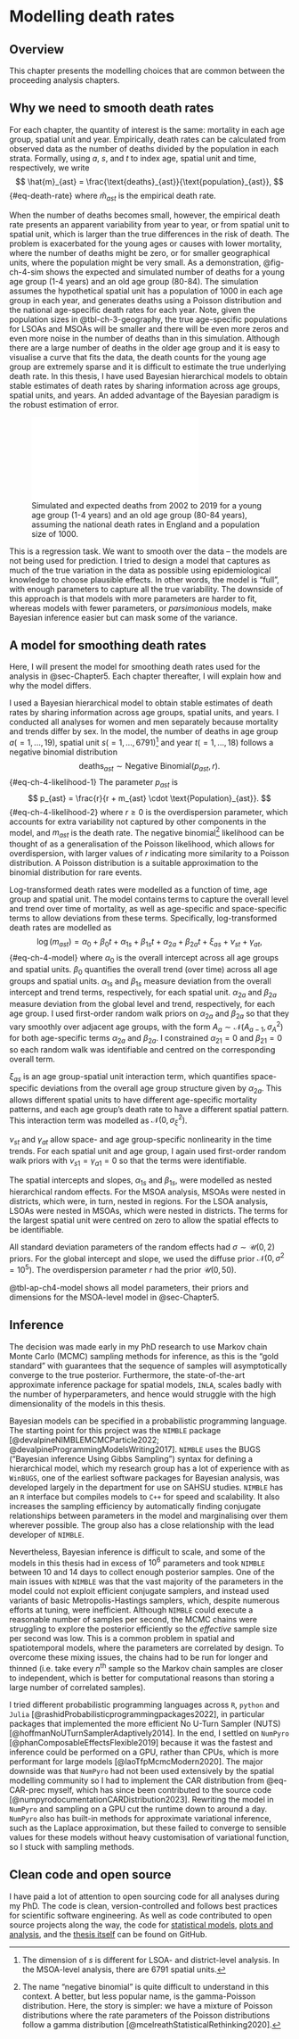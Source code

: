 # Modelling death rates {#sec-Chapter4}

## Overview

This chapter presents the modelling choices that are common between the proceeding analysis chapters.

## Why we need to smooth death rates

For each chapter, the quantity of interest is the same: mortality in each age group, spatial unit and year.
Empirically, death rates can be calculated from observed data as the number of deaths divided by the population in each strata.
Formally, using $a$, $s$, and $t$ to index age, spatial unit and time, respectively, we write
$$
\hat{m}_{ast} = \frac{\text{deaths}_{ast}}{\text{population}_{ast}},
$$ {#eq-death-rate}
where $\hat{m}_{ast}$ is the empirical death rate.

When the number of deaths becomes small, however, the empirical death rate presents an apparent variability from year to year, or from spatial unit to spatial unit, which is larger than the true differences in the risk of death.
The problem is exacerbated for the young ages or causes with lower mortality, where the number of deaths might be zero, or for smaller geographical units, where the population might be very small.
As a demonstration, @fig-ch-4-sim shows the expected and simulated number of deaths for a young age group (1-4 years) and an old age group (80-84).
The simulation assumes the hypothetical spatial unit has a population of 1000 in each age group in each year, and generates deaths using a Poisson distribution and the national age-specific death rates for each year.
Note, given the population sizes in @tbl-ch-3-geography, the true age-specific populations for LSOAs and MSOAs will be smaller and there will be even more zeros and even more noise in the number of deaths than in this simulation.
Although there are a large number of deaths in the older age group and it is easy to visualise a curve that fits the data, the death counts for the young age group are extremely sparse and it is difficult to estimate the true underlying death rate.
In this thesis, I have used Bayesian hierarchical models to obtain stable estimates of death rates by sharing information across age groups, spatial units, and years.
An added advantage of the Bayesian paradigm is the robust estimation of error.

![Simulated and expected deaths from 2002 to 2019 for a young age group (1-4 years) and an old age group (80-84 years), assuming the national death rates in England and a population size of 1000.](../thesis-analysis/thesis_analysis/eda/figures/age_mx_time_sim.pdf){#fig-ch-4-sim fig-scap="Simulated and expected deaths from 2002 to 2019 for a young age group and an old age group."}

This is a regression task.
We want to smooth over the data – the models are not being used for prediction.
I tried to design a model that captures as much of the true variation in the data as possible using epidemiological knowledge to choose plausible effects.
In other words, the model is "full", with enough parameters to capture all the true variability.
The downside of this approach is that models with more parameters are harder to fit, whereas models with fewer parameters, or _parsimonious_ models, make Bayesian inference easier but can mask some of the variance.

## A model for smoothing death rates

Here, I will present the model for smoothing death rates used for the analysis in @sec-Chapter5.
Each chapter thereafter, I will explain how and why the model differs.

I used a Bayesian hierarchical model to obtain stable estimates of death rates by sharing information across age groups, spatial units, and years.
I conducted all analyses for women and men separately because mortality and trends differ by sex.
In the model, the number of deaths in age group $a (=1,...,19)$, spatial unit $s (=1,...,6791)$^[The dimension of $s$ is different for LSOA- and district-level analysis. In the MSOA-level analysis, there are 6791 spatial units.] and year $t (= 1,...,18)$ follows a negative binomial distribution
$$
\text{deaths}_{ast} \sim \text{Negative Binomial}(p_{ast}, r).
$$ {#eq-ch-4-likelihood-1}
The parameter $p_{ast}$ is
$$
p_{ast} = \frac{r}{r + m_{ast} \cdot \text{Population}_{ast}}.
$$ {#eq-ch-4-likelihood-2}
where $r \geq 0$ is the overdispersion parameter, which accounts for extra variability not captured by other components in the model, and $m_{ast}$ is the death rate.
The negative binomial^[The name "negative binomial" is quite difficult to understand in this context. A better, but less popular name, is the gamma-Poisson distribution. Here, the story is simpler: we have a mixture of Poisson distributions where the rate parameters of the Poisson distributions follow a gamma distribution [@mcelreathStatisticalRethinking2020].] likelihood can be thought of as a generalisation of the Poisson likelihood, which allows for overdispersion, with larger values of $r$ indicating more similarity to a Poisson distribution.
A Poisson distribution is a suitable approximation to the binomial distribution for rare events.

Log-transformed death rates were modelled as a function of time, age group and spatial unit.
The model contains terms to capture the overall level and trend over time of mortality, as well as age-specific and space-specific terms to allow deviations from these terms.
Specifically, log-transformed death rates are modelled as
$$
\log({m_{ast}}) = \alpha_0 + \beta_0 t + \alpha_{1s} + \beta_{1s} t + \alpha_{2a} + \beta_{2a} t + \xi_{as} + \nu_{st} + \gamma_{at},
$$ {#eq-ch-4-model}
where $\alpha_0$ is the overall intercept across all age groups and spatial units.
$\beta_0$ quantifies the overall trend (over time) across all age groups and spatial units.
$\alpha_{1s}$ and $\beta_{1s}$ measure deviation from the overall intercept and trend terms, respectively, for each spatial unit.
$\alpha_{2a}$ and $\beta_{2a}$ measure deviation from the global level and trend, respectively, for each age group.
I used first-order random walk priors on $\alpha_{2a}$ and $\beta_{2a}$ so that they vary smoothly over adjacent age groups, with the form $A_a \sim \mathcal{N}(A_{a-1}, \sigma_A^2)$ for both age-specific terms $\alpha_{2a}$ and $\beta_{2a}$.
I constrained $\alpha_{21} = 0$ and $\beta_{21} = 0$ so each random walk was identifiable and centred on the corresponding overall term.

$\xi_{as}$ is an age group-spatial unit interaction term, which quantifies space-specific deviations from the overall age group structure given by $\alpha_{2a}$.
This allows different spatial units to have different age-specific mortality patterns, and each age group’s death rate to have a different spatial pattern.
This interaction term was modelled as $\mathcal{N}(0, \sigma_\xi^2)$.

$\nu_{st}$ and $\gamma_{at}$ allow space- and age group-specific nonlinearity in the time trends.
For each spatial unit and age group, I again used first-order random walk priors with $\nu_{s1} = \gamma_{a1} = 0$ so that the terms were identifiable.

The spatial intercepts and slopes, $\alpha_{1s}$ and $\beta_{1s}$, were modelled as nested hierarchical random effects.
For the MSOA analysis, MSOAs were nested in districts, which were, in turn, nested in regions.
For the LSOA analysis, LSOAs were nested in MSOAs, which were nested in districts.
The terms for the largest spatial unit were centred on zero to allow the spatial effects to be identifiable.

All standard deviation parameters of the random effects had $\sigma \sim \mathcal{U}(0, 2)$ priors.
For the global intercept and slope, we used the diffuse prior $\mathcal{N}(0, \sigma^2=10^5)$.
The overdispersion parameter $r$ had the prior $\mathcal{U}(0, 50)$.

@tbl-ap-ch4-model shows all model parameters, their priors and dimensions for the MSOA-level model in @sec-Chapter5.

## Inference

The decision was made early in my PhD research to use Markov chain Monte Carlo (MCMC) sampling methods for inference, as this is the "gold standard" with guarantees that the sequence of samples will asymptotically converge to the true posterior.
Furthermore, the state-of-the-art approximate inference package for spatial models, `INLA`, scales badly with the number of hyperparameters, and hence would struggle with the high dimensionality of the models in this thesis.

Bayesian models can be specified in a probabilistic programming language.
The starting point for this project was the `NIMBLE` package [@devalpineNIMBLEMCMCParticle2022; @devalpineProgrammingModelsWriting2017].
`NIMBLE` uses the BUGS ("Bayesian inference Using Gibbs Sampling") syntax for defining a hierarchical model, which my research group has a lot of experience with as `WinBUGS`, one of the earliest software packages for Bayesian analysis, was developed largely in the department for use on SAHSU studies.
`NIMBLE` has an `R` interface but compiles models to `C++` for speed and scalability.
It also increases the sampling efficiency by automatically finding conjugate relationships between parameters in the model and marginalising over them wherever possible.
The group also has a close relationship with the lead developer of `NIMBLE`.

Nevertheless, Bayesian inference is difficult to scale, and some of the models in this thesis had in excess of $10^6$ parameters and took `NIMBLE` between 10 and 14 days to collect enough posterior samples.
One of the main issues with `NIMBLE` was that the vast majority of the parameters in the model could not exploit efficient conjugate samplers, and instead used variants of basic Metropolis-Hastings samplers, which, despite numerous efforts at tuning, were inefficient.
Although `NIMBLE` could execute a reasonable number of samples per second, the MCMC chains were struggling to explore the posterior efficiently so the _effective_ sample size per second was low.
This is a common problem in spatial and spatiotemporal models, where the parameters are correlated by design.
To overcome these mixing issues, the chains had to be run for longer and thinned (i.e. take every $n^{\text{th}}$ sample so the Markov chain samples are closer to independent, which is better for computational reasons than storing a large number of correlated samples).

I tried different probabilistic programming languages across `R`, `python` and `Julia` [@rashidProbabilisticprogrammingpackages2022], in particular packages that implemented the more efficient No U-Turn Sampler (NUTS) [@hoffmanNoUTurnSamplerAdaptively2014].
In the end, I settled on `NumPyro` [@phanComposableEffectsFlexible2019] because it was the fastest and inference could be performed on a GPU, rather than CPUs, which is more performant for large models [@laoTfpMcmcModern2020].
The major downside was that `NumPyro` had not been used extensively by the spatial modelling community so I had to implement the CAR distribution from @eq-CAR-prec myself, which has since been contributed to the source code [@numpyrodocumentationCARDistribution2023].
Rewriting the model in `NumPyro` and sampling on a GPU cut the runtime down to around a day.
`NumPyro` also has built-in methods for approximate variational inference, such as the Laplace approximation, but these failed to converge to sensible values for these models without heavy customisation of variational function, so I stuck with sampling methods.

## Clean code and open source

I have paid a lot of attention to open sourcing code for all analyses during my PhD.
The code is clean, version-controlled and follows best practices for scientific software engineering.
As well as code contributed to open source projects along the way, the code for [statistical models](https://github.com/theorashid/mortality-statsmodel), [plots and analysis](https://github.com/theorashid/thesis-analysis), and the [thesis itself](https://github.com/theorashid/thesis) can be found on GitHub.
